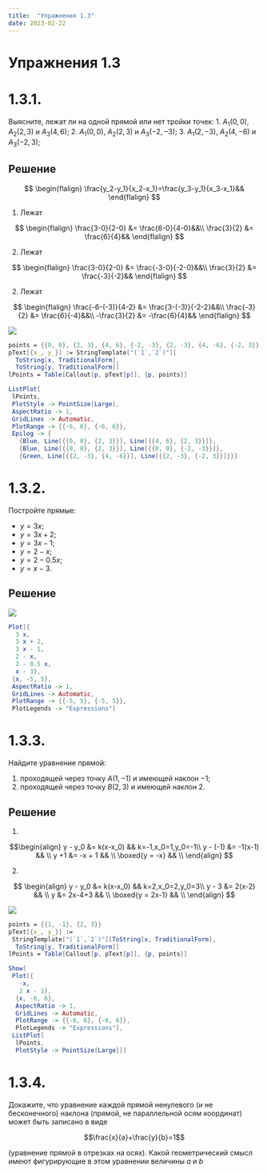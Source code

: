 ```yaml
---
title:  "Упражнения 1.3"
date: 2023-02-22
---
```

# Упражнения 1.3

# 1.3.1.

Выясните, лежат ли на одной 
прямой или нет тройки точек:
1. $A_1(0, 0)$, $A_2(2, 3)$ и $A_3(4, 6)$;
2. $A_1(0, 0)$, $A_2(2, 3)$ и $A_3(-2, -3)$;
3. $A_1(2, -3)$, $A_2(4, -6)$ и $A_3(-2, 3)$;

## Решение

$$
\begin{flalign}
\frac{y_2-y_1}{x_2-x_1}=\frac{y_3-y_1}{x_3-x_1}&&
\end{flalign}
$$

1. Лежат

$$
\begin{flalign}
\frac{3-0}{2-0} &= \frac{6-0}{4-0}&&\\
\frac{3}{2} &= \frac{6}{4}&&
\end{flalign}
$$

2. Лежат

$$
\begin{flalign}
\frac{3-0}{2-0} &= \frac{-3-0}{-2-0}&&\\
\frac{3}{2} &= \frac{-3}{-2}&&
\end{flalign}
$$

2. Лежат

$$
\begin{flalign}
\frac{-6-(-3)}{4-2} &= \frac{3-(-3)}{-2-2}&&\\
\frac{-3}{2} &= \frac{6}{-4}&&\\
-\frac{3}{2} &= -\frac{6}{4}&&
\end{flalign}
$$

![](figures/graph_1.3.1.svg)

```mathematica
points = {{0, 0}, {2, 3}, {4, 6}, {-2, -3}, {2, -3}, {4, -6}, {-2, 3}}
pText[{x_, y_}] := StringTemplate["(`1`,`2`)"][
  ToString[x, TraditionalForm],
  ToString[y, TraditionalForm]]
lPoints = Table[Callout[p, pText[p]], {p, points}]

ListPlot[
 lPoints,
 PlotStyle -> PointSize[Large],
 AspectRatio -> 1,
 GridLines -> Automatic,
 PlotRange -> {{-6, 6}, {-6, 6}},
 Epilog -> {
   {Blue, Line[{{0, 0}, {2, 3}}], Line[{{4, 6}, {2, 3}}]},
   {Blue, Line[{{0, 0}, {2, 3}}], Line[{{0, 0}, {-2, -3}}]},
   {Green, Line[{{2, -3}, {4, -6}}], Line[{{2, -3}, {-2, 3}}]}}]
```

# 1.3.2.
Постройте прямые:

* $y=3x$;
* $y=3x + 2$;
* $y=3x - 1$;
* $y=2-x$;
* $y=2-0.5x$;
* $y=x-3$.

## Решение

![](figures/graph_1.3.2.svg)

```mathematica
Plot[{
  3 x,
  3 x + 2,
  3 x - 1,
  2 - x,
  2 - 0.5 x,
  x - 3},
 {x, -5, 5},
 AspectRatio -> 1,
 GridLines -> Automatic,
 PlotRange -> {{-5, 5}, {-5, 5}},
 PlotLegends -> "Expressions"]
```

# 1.3.3.

Найдите уравнение прямой:

1. проходящей через точку $A(1, -1)$ и имеющей
наклон $-1$; 
2. проходящей через точку $B(2,3)$
и имеющей наклон 2.

## Решение
1. 

$$\begin{align}
y - y_0 &= k(x-x_0)  &&   k=-1,x_0=1,y_0=-1\\
y - (-1) &= -1(x-1)  &&   \\
y +1 &= -x + 1  &&   \\
\boxed{y = -x}  &&   \\
\end{align}
$$

2. 

$$
\begin{align}
y - y_0 &= k(x-x_0)  &&   k=2,x_0=2,y_0=3\\
y - 3 &= 2(x-2)  &&   \\
y &= 2x-4+3  &&   \\
\boxed{y = 2x-1}  &&   \\
\end{align}
$$

![](figures/graph_1.3.3.svg)

```mathematica
points = {{1, -1}, {2, 3}}
pText[{x_, y_}] := 
 StringTemplate["(`1`,`2`)"][ToString[x, TraditionalForm], 
  ToString[y, TraditionalForm]]
lPoints = Table[Callout[p, pText[p]], {p, points}]

Show[
 Plot[{
   -x,
   2 x - 1},
  {x, -6, 6},
  AspectRatio -> 1,
  GridLines -> Automatic,
  PlotRange -> {{-6, 6}, {-6, 6}},
  PlotLegends -> "Expressions"],
 ListPlot[
  lPoints,
  PlotStyle -> PointSize[Large]]]
```

# 1.3.4.

Докажите, что уравнение каждой
прямой ненулевого (и нe бесконечного) 
наклона (прямой, не параллельной осям координат)
может быть записано в виде 

$$\frac{x}{a}+\frac{y}{b}=1$$

(уравнение прямой в отрезках на осях).
Какой геометрический смысл имеют 
фигурирующие в этом уравнении величины $a$ и $b$
